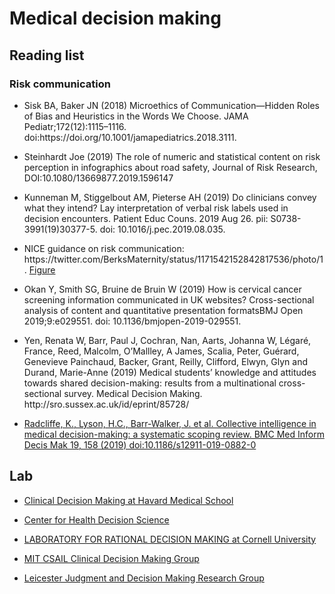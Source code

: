 # Medical decision making {#mdm}

## Reading list

### Risk communication

* Sisk BA, Baker JN (2018) Microethics of Communication—Hidden Roles of Bias and Heuristics in the Words We Choose. JAMA Pediatr;172(12):1115–1116. doi:https://doi.org/10.1001/jamapediatrics.2018.3111.
* Steinhardt Joe (2019) The role of numeric and statistical content on risk perception in infographics about road safety, Journal of Risk Research, DOI:10.1080/13669877.2019.1596147
* Kunneman M, Stiggelbout AM, Pieterse AH (2019) Do clinicians convey what they intend? Lay interpretation of verbal risk labels used in decision encounters. Patient Educ Couns. 2019 Aug 26. pii: S0738-3991(19)30377-5. doi: 10.1016/j.pec.2019.08.035.
* NICE guidance on risk communication: https://twitter.com/BerksMaternity/status/1171542152842817536/photo/1. [Figure](figures/mdm/nicenice_riskcommunication.jpeg)
* Okan Y, Smith SG, Bruine de Bruin W (2019) How is cervical cancer screening information communicated in UK websites? Cross-sectional analysis of content and quantitative presentation formatsBMJ Open 2019;9:e029551. doi: 10.1136/bmjopen-2019-029551.
* Yen, Renata W, Barr, Paul J, Cochran, Nan, Aarts, Johanna W, Légaré, France, Reed, Malcolm, O'Mallley, A James, Scalia, Peter, Guérard, Genevieve Painchaud, Backer, Grant, Reilly, Clifford, Elwyn, Glyn and Durand, Marie-Anne (2019) Medical students’ knowledge and attitudes towards shared decision-making: results from a multinational cross-sectional survey. Medical Decision Making. http://sro.sussex.ac.uk/id/eprint/85728/

* [Radcliffe, K., Lyson, H.C., Barr-Walker, J. et al. Collective intelligence in medical decision-making: a systematic scoping review. BMC Med Inform Decis Mak 19, 158 (2019) doi:10.1186/s12911-019-0882-0](https://bmcmedinformdecismak.biomedcentral.com/articles/10.1186/s12911-019-0882-0)

## Lab

* [Clinical Decision Making at Havard Medical School](https://dbmi.hms.harvard.edu/research-areas/clinical-decision-making)

* [Center for Health Decision Science](https://chds.hsph.harvard.edu/)

* [LABORATORY FOR RATIONAL DECISION MAKING at Cornell University](https://www.human.cornell.edu/hd/research/labs/lrdm/home)

* [MIT CSAIL Clinical Decision Making Group](http://groups.csail.mit.edu/medg/)

* [Leicester Judgment and Decision Making Research Group](https://www2.le.ac.uk/departments/psychology/research/JDMSP)


